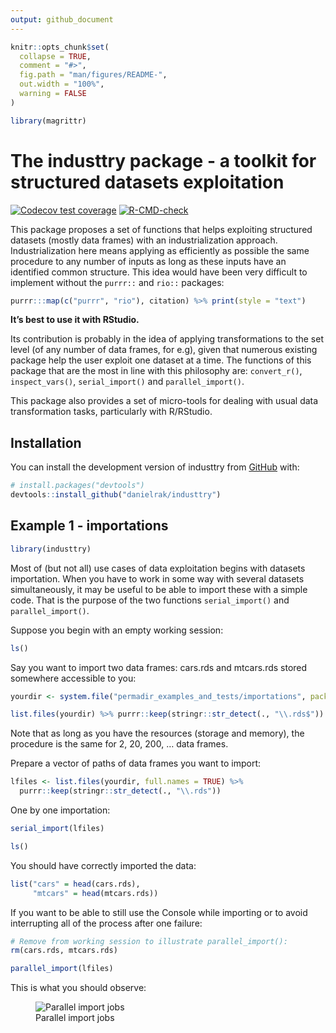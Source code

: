```yaml
---
output: github_document
---
```


<!-- README.md is generated from README.Rmd. Please edit that file -->

```r
knitr::opts_chunk$set(
  collapse = TRUE,
  comment = "#>",
  fig.path = "man/figures/README-",
  out.width = "100%", 
  warning = FALSE
)
```

```r
library(magrittr)
```


# The industtry package - a toolkit for structured datasets exploitation

<!-- badges: start -->
[![Codecov test coverage](https://codecov.io/gh/danielrak/industtry/branch/master/graph/badge.svg)](https://app.codecov.io/gh/danielrak/industtry?branch=master)
[![R-CMD-check](https://github.com/danielrak/industtry/actions/workflows/R-CMD-check.yaml/badge.svg)](https://github.com/danielrak/industtry/actions/workflows/R-CMD-check.yaml)
<!-- badges: end -->

This package proposes a set of functions that helps exploiting structured datasets (mostly data frames) with an industrialization approach. Industrialization here means applying as efficiently as possible the same procedure to any number of inputs as long as these inputs have an identified common structure. This idea would have been very difficult to implement without the `purrr::` and `rio::` packages:

```r
purrr:::map(c("purrr", "rio"), citation) %>% print(style = "text")
```


**It's best to use it with RStudio.**

Its contribution is probably in the idea of applying transformations to the set level (of any number of data frames, for e.g), given that numerous existing package help the user exploit one dataset at a time. The functions of this package that are the most in line with this philosophy are: `convert_r()`, `inspect_vars()`, `serial_import()` and `parallel_import()`. 

This package also provides a set of micro-tools for dealing with usual data transformation tasks, particularly with R/RStudio.

## Installation

You can install the development version of industtry from [GitHub](https://github.com/) with:

``` r
# install.packages("devtools")
devtools::install_github("danielrak/industtry")
```

## Example 1 - importations

```r
library(industtry)
```
  
Most of (but not all) use cases of data exploitation begins with datasets importation. When you have to work in some way with several datasets simultaneously, it may be useful to be able to import these with a simple code. That is the purpose of the two functions `serial_import()` and `parallel_import()`.
  
Suppose you begin with an empty working session:   
  
```r
ls()
```

Say you want to import two data frames: cars.rds and mtcars.rds stored somewhere accessible to you: 

```r
yourdir <- system.file("permadir_examples_and_tests/importations", package = "industtry")

list.files(yourdir) %>% purrr::keep(stringr::str_detect(., "\\.rds$"))
```

Note that as long as you have the resources (storage and memory), the procedure is the same for 2, 20, 200, ... data frames. 
  
Prepare a vector of paths of data frames you want to import: 

```r
lfiles <- list.files(yourdir, full.names = TRUE) %>% 
  purrr::keep(stringr::str_detect(., "\\.rds"))
```

One by one importation:
  
```r
serial_import(lfiles)

ls()
```

You should have correctly imported the data: 
  
```r
list("cars" = head(cars.rds), 
     "mtcars" = head(mtcars.rds))
```
  
If you want to be able to still use the Console while importing or to avoid interrupting all of the process after one failure: 
    
```r
# Remove from working session to illustrate parallel_import(): 
rm(cars.rds, mtcars.rds)
```
     
```r
parallel_import(lfiles)
```
    
This is what you should observe: 

![Parallel import jobs](./inst/images/parallel_import_jobs.png)
